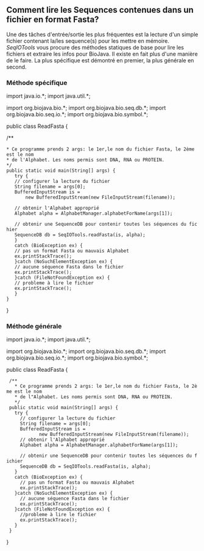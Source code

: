 == Comment lire les Sequences contenues dans un fichier en format Fasta? ==

Une des tâches d'entrée/sortie les plus fréquentes est la lecture d'un simple fichier contenant la/les sequence(s) pour les mettre en mémoire. ''SeqIOTools'' vous procure des méthodes statiques de base pour lire les fichiers et extraire les infos pour BioJava. Il existe en fait plus d'une manière de le faire. La plus spécifique est démontré en premier, la plus générale en second.

=== Méthode spécifique ===

<java>
import java.io.*;
import java.util.*;

import org.biojava.bio.*;
import org.biojava.bio.seq.db.*;
import org.biojava.bio.seq.io.*;
import org.biojava.bio.symbol.*;

public class ReadFasta {

/**
 * Ce programme prends 2 args: le 1er,le nom du fichier Fasta, le 2ème est le nom 
 * de l'Alphabet. Les noms permis sont DNA, RNA ou PROTEIN.
 */
 public static void main(String[] args) {
    try {
    // configurer la lecture du fichier
    String filename = args[0];
    BufferedInputStream is =
        new BufferedInputStream(new FileInputStream(filename));

    // obtenir l'Alphabet approprié
    Alphabet alpha = AlphabetManager.alphabetForName(args[1]);

    // obtenir une SequenceDB pour contenir toutes les séquences du fichier
    SequenceDB db = SeqIOTools.readFasta(is, alpha);
    }
    catch (BioException ex) {
    // pas un format Fasta ou mauvais Alphabet
    ex.printStackTrace();
    }catch (NoSuchElementException ex) {
    // aucune séquence Fasta dans le fichier
    ex.printStackTrace();
    }catch (FileNotFoundException ex) {
    // probleme à lire le fichier
    ex.printStackTrace();
    }
 }
}
</java>

=== Méthode générale ===

<java>
import java.io.*;
import java.util.*;

import org.biojava.bio.*;
import org.biojava.bio.seq.db.*;
import org.biojava.bio.seq.io.*;
import org.biojava.bio.symbol.*;

public class ReadFasta {

  /**
    * Ce programme prends 2 args: le 1er,le nom du fichier Fasta, le 2ème est le nom 
    * de l"Alphabet. Les noms permis sont DNA, RNA ou PROTEIN.
    */
  public static void main(String[] args) {
    try {
      // configurer la lecture du fichier
      String filename = args[0];
      BufferedInputStream is =
             new BufferedInputStream(new FileInputStream(filename));
      // obtenir l'Alphabet approprié
      Alphabet alpha = AlphabetManager.alphabetForName(args[1]);

      // obtenir une SequenceDB pour contenir toutes les séquences du fichier
      SequenceDB db = SeqIOTools.readFasta(is, alpha);
    }
    catch (BioException ex) {
      // pas un format Fasta ou mauvais Alphabet
      ex.printStackTrace();
    }catch (NoSuchElementException ex) {
      // aucune séquence Fasta dans le fichier
      ex.printStackTrace();
    }catch (FileNotFoundException ex) {
      //probleme à lire le fichier
      ex.printStackTrace();
    }
  }
}
</java>
